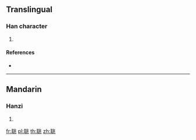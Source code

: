 {{character info/new}}
==Translingual==

===Han character===
{{Han char|rn=128|rad=耳|as=06|sn=12|four=|canj=SJLMO,XSJLM}}

# {{defn|Han|sort=耳06}}

====References====
* {{Han ref|kx=0967.070|dkj=29058|dj=1415.140|hdz=42788.110|uh=804E|ud=32846}}

----

==Mandarin==

===Hanzi===
{{cmn-hanzi|pin=[[guō]] ([[guo1]]), [[tiāo]] ([[tiao1]])|wg=kuo<sup>1</sup>, t'iao<sup>1</sup>}}

# {{defn|lang=cmn|sort=耳06}}

[[fr:聎]]
[[pl:聎]]
[[th:聎]]
[[zh:聎]]
